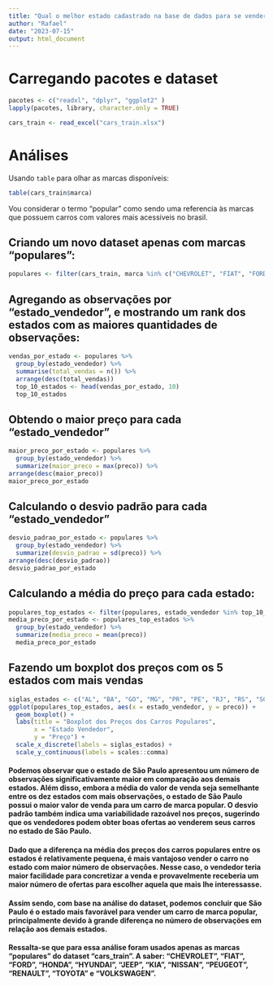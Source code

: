 ---
title: "Qual o melhor estado cadastrado na base de dados para se vender um carro de marca popular e por quê?"
author: "Rafael"
date: "2023-07-15"
output: html_document
---
# Carregando pacotes e dataset
```{r package, message=FALSE, results='hide'}
pacotes <- c("readxl", "dplyr", "ggplot2" )
lapply(pacotes, library, character.only = TRUE)
```
```{r load}
cars_train <- read_excel("cars_train.xlsx")
```

# Análises
Usando `table` para olhar as marcas disponíveis:
```{r table}
table(cars_train$marca)
```

Vou considerar o termo "popular" como sendo uma referencia às marcas que possuem carros com valores mais acessiveis no brasil.

## Criando um novo dataset apenas com marcas "populares": 
```{r populares}
populares <- filter(cars_train, marca %in% c("CHEVROLET", "FIAT", "FORD", "HONDA", "HYUNDAI", "JEEP", "KIA", "NISSAN", "PEUGEOT", "RENAULT", "TOYOTA", "VOLKSWAGEN"))
```

## Agregando as observações por "estado_vendedor", e mostrando um rank dos estados com as maiores quantidades de observações:
```{r rank}
vendas_por_estado <- populares %>%
  group_by(estado_vendedor) %>%
  summarise(total_vendas = n()) %>%
  arrange(desc(total_vendas))
  top_10_estados <- head(vendas_por_estado, 10)
  top_10_estados
```

## Obtendo o maior preço para cada "estado_vendedor"
```{r vendas2}
maior_preco_por_estado <- populares %>%
  group_by(estado_vendedor) %>%
  summarize(maior_preco = max(preco)) %>%
arrange(desc(maior_preco))
maior_preco_por_estado
```

## Calculando o desvio padrão para cada "estado_vendedor"
```{r vendas3}
desvio_padrao_por_estado <- populares %>%
  group_by(estado_vendedor) %>%
  summarize(desvio_padrao = sd(preco)) %>%
arrange(desc(desvio_padrao))
desvio_padrao_por_estado
```

## Calculando a média do preço para cada estado:
```{r media}
populares_top_estados <- filter(populares, estado_vendedor %in% top_10_estados$estado_vendedor)
media_preco_por_estado <- populares_top_estados %>%
  group_by(estado_vendedor) %>%
  summarize(media_preco = mean(preco))
  media_preco_por_estado
```

## Fazendo um boxplot dos preços com os 5 estados com mais vendas
```{r box}
siglas_estados <- c("AL", "BA", "GO", "MG", "PR", "PE", "RJ", "RS", "SC", "SP" )
ggplot(populares_top_estados, aes(x = estado_vendedor, y = preco)) +
  geom_boxplot() +
  labs(title = "Boxplot dos Preços dos Carros Populares",
       x = "Estado Vendedor",
       y = "Preço") +
  scale_x_discrete(labels = siglas_estados) +
  scale_y_continuous(labels = scales::comma)
```

#### Podemos observar que o estado de São Paulo apresentou um número de observações significativamente maior em comparação aos demais estados. Além disso, embora a média do valor de venda seja semelhante entre os dez estados com mais observações, o estado de São Paulo possui o maior valor de venda para um carro de marca popular. O desvio padrão também indica uma variabilidade razoável nos preços, sugerindo que os vendedores podem obter boas ofertas ao venderem seus carros no estado de São Paulo.

#### Dado que a diferença na média dos preços dos carros populares entre os estados é relativamente pequena, é mais vantajoso vender o carro no estado com maior número de observações. Nesse caso, o vendedor teria maior facilidade para concretizar a venda e provavelmente receberia um maior número de ofertas para escolher aquela que mais lhe interessasse.

#### Assim sendo, com base na análise do dataset, podemos concluir que São Paulo é o estado mais favorável para vender um carro de marca popular, principalmente devido à grande diferença no número de observações em relação aos demais estados.

#### Ressalta-se que para essa análise foram usados apenas as marcas "populares" do dataset "cars_train". A saber: "CHEVROLET", "FIAT", "FORD", "HONDA", "HYUNDAI", "JEEP", "KIA", "NISSAN", "PEUGEOT", "RENAULT", "TOYOTA" e "VOLKSWAGEN".
